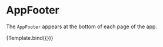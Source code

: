 
<Meta title="components/Footer/AppFooter" component={AppFooter} />

# AppFooter

The `AppFooter` appears at the bottom of each page of the app.


<Canvas>
  <Story name="Example" args={{ label: 'Example' }}>
    {Template.bind({})}
   </Story>
</Canvas>
